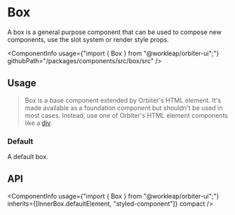 
<Meta of={BoxStories} />

# Box

<Tagline>A box is a general purpose component that can be used to compose new components, use the slot system or render style props.</Tagline>

<ComponentInfo
    usage={"import { Box } from \"@workleap/orbiter-ui\";"}
    githubPath="/packages/components/src/box/src"
/>

## Usage

> Box is a base component extended by Orbiter's HTML element. It's made available as a foundation component but shouldn't be used in most cases. Instead, use one of Orbiter's HTML element components like a [div](?path=/docs/html-div--example).

### Default

A default box.

<Canvas of={BoxStories.Default} />

## API

<ComponentInfo
    usage={"import { Box } from \"@workleap/orbiter-ui\";"}
    inherits={[InnerBox.defaultElement, "styled-component"]}
    compact
/>

<ArgTypes of={InnerBox} sort="alpha" />
